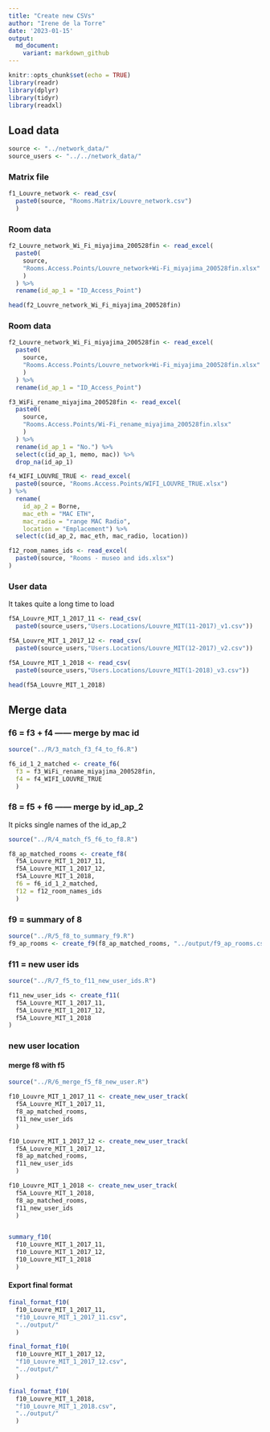 ```yaml
---
title: "Create new CSVs"
author: "Irene de la Torre"
date: '2023-01-15'
output:
  md_document:
    variant: markdown_github
---
```


```r
knitr::opts_chunk$set(echo = TRUE)
library(readr)
library(dplyr)
library(tidyr)
library(readxl)
```

## Load data

```r
source <- "../network_data/"
source_users <- "../../network_data/"
```

### Matrix file

```r
f1_Louvre_network <- read_csv(
  paste0(source, "Rooms.Matrix/Louvre_network.csv")
  )
```

### Room data

```r
f2_Louvre_network_Wi_Fi_miyajima_200528fin <- read_excel(
  paste0(
    source,
    "Rooms.Access.Points/Louvre_network+Wi-Fi_miyajima_200528fin.xlsx"
    )
  ) %>%
  rename(id_ap_1 = "ID_Access_Point")

head(f2_Louvre_network_Wi_Fi_miyajima_200528fin)
```

### Room data

```r
f2_Louvre_network_Wi_Fi_miyajima_200528fin <- read_excel(
  paste0(
    source,
    "Rooms.Access.Points/Louvre_network+Wi-Fi_miyajima_200528fin.xlsx"
    )
  ) %>%
  rename(id_ap_1 = "ID_Access_Point")

f3_WiFi_rename_miyajima_200528fin <- read_excel(
  paste0(
    source,
    "Rooms.Access.Points/Wi-Fi_rename_miyajima_200528fin.xlsx"
    )
  ) %>%
  rename(id_ap_1 = "No.") %>%
  select(c(id_ap_1, memo, mac)) %>%
  drop_na(id_ap_1)

f4_WIFI_LOUVRE_TRUE <- read_excel(
  paste0(source, "Rooms.Access.Points/WIFI_LOUVRE_TRUE.xlsx")
) %>%
  rename(
    id_ap_2 = Borne,
    mac_eth = "MAC ETH",
    mac_radio = "range MAC Radio", 
    location = "Emplacement") %>%
  select(c(id_ap_2, mac_eth, mac_radio, location))

f12_room_names_ids <- read_excel(
  paste0(source, "Rooms - museo and ids.xlsx")
)
```

### User data

It takes quite a long time to load

```r
f5A_Louvre_MIT_1_2017_11 <- read_csv(
  paste0(source_users,"Users.Locations/Louvre_MIT(11-2017)_v1.csv"))

f5A_Louvre_MIT_1_2017_12 <- read_csv(
  paste0(source_users,"Users.Locations/Louvre_MIT(12-2017)_v2.csv"))

f5A_Louvre_MIT_1_2018 <- read_csv(
  paste0(source_users,"Users.Locations/Louvre_MIT(1-2018)_v3.csv"))

head(f5A_Louvre_MIT_1_2018)
```


## Merge data

### f6 = f3 + f4 ------ merge by mac id

```r

source("../R/3_match_f3_f4_to_f6.R")

f6_id_1_2_matched <- create_f6(
  f3 = f3_WiFi_rename_miyajima_200528fin,
  f4 = f4_WIFI_LOUVRE_TRUE
  )

```

### f8 = f5 + f6 ------ merge by id_ap_2

It picks single names of the id_ap_2

```r

source("../R/4_match_f5_f6_to_f8.R")

f8_ap_matched_rooms <- create_f8(
  f5A_Louvre_MIT_1_2017_11,
  f5A_Louvre_MIT_1_2017_12,
  f5A_Louvre_MIT_1_2018,
  f6 = f6_id_1_2_matched,
  f12 = f12_room_names_ids
  )
```

### f9 = summary of 8

```r
source("../R/5_f8_to_summary_f9.R")
f9_ap_rooms <- create_f9(f8_ap_matched_rooms, "../output/f9_ap_rooms.csv")
```

### f11 = new user ids

```r
source("../R/7_f5_to_f11_new_user_ids.R")

f11_new_user_ids <- create_f11(
  f5A_Louvre_MIT_1_2017_11,
  f5A_Louvre_MIT_1_2017_12,
  f5A_Louvre_MIT_1_2018
)
```

### new user location

#### merge f8 with f5

```r
source("../R/6_merge_f5_f8_new_user.R")

f10_Louvre_MIT_1_2017_11 <- create_new_user_track(
  f5A_Louvre_MIT_1_2017_11,
  f8_ap_matched_rooms,
  f11_new_user_ids
  )

f10_Louvre_MIT_1_2017_12 <- create_new_user_track(
  f5A_Louvre_MIT_1_2017_12,
  f8_ap_matched_rooms,
  f11_new_user_ids
  )

f10_Louvre_MIT_1_2018 <- create_new_user_track(
  f5A_Louvre_MIT_1_2018,
  f8_ap_matched_rooms,
  f11_new_user_ids
  )


summary_f10(
  f10_Louvre_MIT_1_2017_11,
  f10_Louvre_MIT_1_2017_12,
  f10_Louvre_MIT_1_2018
  )

```

#### Export final format

```r
final_format_f10(
  f10_Louvre_MIT_1_2017_11,
  "f10_Louvre_MIT_1_2017_11.csv",
  "../output/"
  )

final_format_f10(
  f10_Louvre_MIT_1_2017_12,
  "f10_Louvre_MIT_1_2017_12.csv",
  "../output/"
  )

final_format_f10(
  f10_Louvre_MIT_1_2018,
  "f10_Louvre_MIT_1_2018.csv",
  "../output/"
  )
```